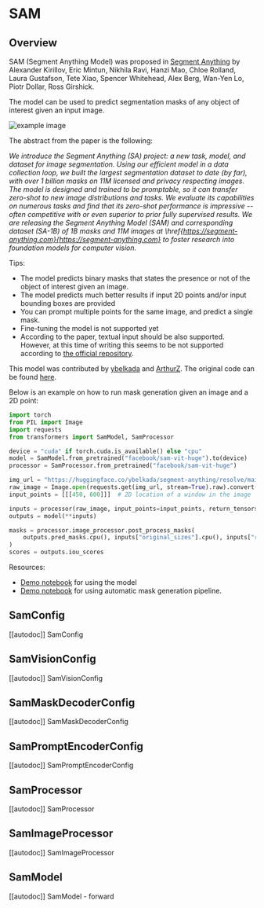 <!--Copyright 2023 The HuggingFace Team. All rights reserved.

Licensed under the Apache License, Version 2.0 (the "License"); you may not use this file except in compliance with
the License. You may obtain a copy of the License at

http://www.apache.org/licenses/LICENSE-2.0

Unless required by applicable law or agreed to in writing, software distributed under the License is distributed on
an "AS IS" BASIS, WITHOUT WARRANTIES OR CONDITIONS OF ANY KIND, either express or implied. See the License for the
specific language governing permissions and limitations under the License.
-->

# SAM

## Overview

SAM (Segment Anything Model) was proposed in [Segment Anything](https://arxiv.org/pdf/2304.02643v1.pdf) by Alexander Kirillov, Eric Mintun, Nikhila Ravi, Hanzi Mao, Chloe Rolland, Laura Gustafson, Tete Xiao, Spencer Whitehead, Alex Berg, Wan-Yen Lo, Piotr Dollar, Ross Girshick.

The model can be used to predict segmentation masks of any object of interest given an input image. 

![example image](https://huggingface.co/datasets/huggingface/documentation-images/resolve/main/transformers/model_doc/sam-output.png)

The abstract from the paper is the following:

*We introduce the Segment Anything (SA) project: a new task, model, and dataset for image segmentation. Using our efficient model in a data collection loop, we built the largest segmentation dataset to date (by far), with over 1 billion masks on 11M licensed and privacy respecting images. The model is designed and trained to be promptable, so it can transfer zero-shot to new image distributions and tasks. We evaluate its capabilities on numerous tasks and find that its zero-shot performance is impressive -- often competitive with or even superior to prior fully supervised results. We are releasing the Segment Anything Model (SAM) and corresponding dataset (SA-1B) of 1B masks and 11M images at \href{https://segment-anything.com}{https://segment-anything.com} to foster research into foundation models for computer vision.*

Tips:

- The model predicts binary masks that states the presence or not of the object of interest given an image.
- The model predicts much better results if input 2D points and/or input bounding boxes are provided
- You can prompt multiple points for the same image, and predict a single mask. 
- Fine-tuning the model is not supported yet
- According to the paper, textual input should be also supported. However, at this time of writing this seems to be not supported according to [the official repository](https://github.com/facebookresearch/segment-anything/issues/4#issuecomment-1497626844). 


This model was contributed by [ybelkada](https://huggingface.co/ybelkada) and [ArthurZ](https://huggingface.co/ArthurZ).
The original code can be found [here](https://github.com/facebookresearch/segment-anything).

Below is an example on how to run mask generation given an image and a 2D point:

```python
import torch
from PIL import Image
import requests
from transformers import SamModel, SamProcessor

device = "cuda" if torch.cuda.is_available() else "cpu"
model = SamModel.from_pretrained("facebook/sam-vit-huge").to(device)
processor = SamProcessor.from_pretrained("facebook/sam-vit-huge")

img_url = "https://huggingface.co/ybelkada/segment-anything/resolve/main/assets/car.png"
raw_image = Image.open(requests.get(img_url, stream=True).raw).convert("RGB")
input_points = [[[450, 600]]]  # 2D location of a window in the image

inputs = processor(raw_image, input_points=input_points, return_tensors="pt").to(device)
outputs = model(**inputs)

masks = processor.image_processor.post_process_masks(
    outputs.pred_masks.cpu(), inputs["original_sizes"].cpu(), inputs["reshaped_input_sizes"].cpu()
)
scores = outputs.iou_scores
```

Resources:

- [Demo notebook](https://github.com/huggingface/notebooks/blob/main/examples/segment_anything.ipynb) for using the model
- [Demo notebook](https://github.com/huggingface/notebooks/blob/main/examples/automatic_mask_generation.ipynb) for using automatic mask generation pipeline.

## SamConfig

[[autodoc]] SamConfig

## SamVisionConfig

[[autodoc]] SamVisionConfig

## SamMaskDecoderConfig

[[autodoc]] SamMaskDecoderConfig

## SamPromptEncoderConfig

[[autodoc]] SamPromptEncoderConfig


## SamProcessor

[[autodoc]] SamProcessor


## SamImageProcessor

[[autodoc]] SamImageProcessor


## SamModel

[[autodoc]] SamModel
    - forward
